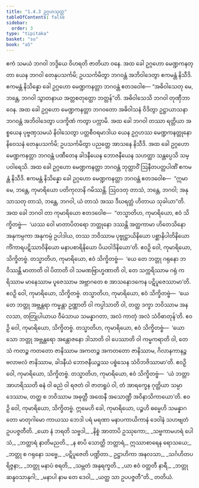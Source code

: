 ```yaml
---
title: "1.4.3 ဥဂ္ဂဟသုတ္တ"
tableOfContents: false
sidebar:
  order: 3
type: "tipitaka"
basket: "su"
book: "a5"
---
```



<DynamicBreadcrumb />

<Division number="33" book="a5" e="ch" v="16" p="30">

<Paragraph number="159" book="a5">
ဧကံ သမယံ ဘဂဝါ ဘဒ္ဒိယေ ဝိဟရတိ ဇာတိယာ ဝနေ. အထ ခေါ ဥဂ္ဂဟော မေဏ္ဍကနတ္တာ ယေန ဘဂဝါ တေနုပသင်္ကမိ; ဥပသင်္ကမိတွာ ဘဂဝန္တံ အဘိဝါဒေတွာ ဧကမန္တံ နိသီဒိ. ဧကမန္တံ နိသိန္နော ခေါ ဥဂ္ဂဟော မေဏ္ဍကနတ္တာ ဘဂဝန္တံ ဧတဒဝေါစ—
</Paragraph>

<Paragraph number="160" book="a5">
“အဓိဝါသေတု မေ, ဘန္တေ, ဘဂဝါ သွာတနာယ အတ္တစတုတ္ထော ဘတ္တန်”တိ. အဓိဝါသေသိ ဘဂဝါ တုဏှီဘာဝေန. အထ ခေါ ဥဂ္ဂဟော မေဏ္ဍကနတ္တာ ဘဂဝတော အဓိဝါသနံ ဝိဒိတွာ ဥဋ္ဌာယာသနာ ဘဂဝန္တံ အဘိဝါဒေတွာ ပဒက္ခိဏံ ကတွာ ပက္ကာမိ.
</Paragraph>

<Paragraph number="161" book="a5">
အထ ခေါ ဘဂဝါ တဿာ ရတ္တိယာ အစ္စယေန ပုဗ္ဗဏှသမယံ နိဝါသေတွာ ပတ္တစီဝရမာဒါယ ယေန ဥဂ္ဂဟဿ မေဏ္ဍကနတ္တုနော နိဝေသနံ တေနုပသင်္ကမိ; ဥပသင်္ကမိတွာ ပညတ္တေ အာသနေ နိသီဒိ. အထ ခေါ ဥဂ္ဂဟော မေဏ္ဍကနတ္တာ ဘဂဝန္တံ ပဏီတေန ခါဒနီယေန ဘောဇနီယေန သဟတ္ထာ သန္တပ္ပေသိ သမ္ပဝါရေသိ. အထ ခေါ ဥဂ္ဂဟော မေဏ္ဍကနတ္တာ ဘဂဝန္တံ ဘုတ္တာဝိံ ဩနီတပတ္တပါဏိံ ဧကမန္တံ နိသီဒိ. ဧကမန္တံ နိသိန္နော ခေါ ဥဂ္ဂဟော မေဏ္ဍကနတ္တာ ဘဂဝန္တံ ဧတဒဝေါစ—  “ဣမာ မေ, ဘန္တေ, ကုမာရိယော ပတိကုလာနိ ဂမိဿန္တိ. ဩဝဒတု တာသံ, ဘန္တေ, ဘဂဝါ; အနုသာသတု တာသံ, ဘန္တေ, ဘဂဝါ, ယံ တာသံ အဿ ဒီဃရတ္တံ ဟိတာယ သုခါယာ”တိ.
</Paragraph>

<Paragraph number="162" book="a5">
အထ ခေါ ဘဂဝါ တာ ကုမာရိယော ဧတဒဝေါစ—  “တသ္မာတိဟ, ကုမာရိယော, ဧဝံ သိက္ခိတဗ္ဗံ—  ‘ယဿ ဝေါ မာတာပိတရော ဘတ္တုနော ဒဿန္တိ အတ္ထကာမာ ဟိတေသိနော အနုကမ္ပကာ အနုကမ္ပံ ဥပါဒါယ, တဿ ဘဝိဿာမ ပုဗ္ဗုဋ္ဌာယိနိယော ပစ္ဆာနိပါတိနိယော ကိံကာရပဋိဿာဝိနိယော မနာပစာရိနိယော ပိယဝါဒိနိယော’တိ. ဧဝဉှိ ဝေါ, ကုမာရိယော, သိက္ခိတဗ္ဗံ.
</Paragraph>

<Paragraph number="163" book="a5">
တသ္မာတိဟ, ကုမာရိယော, ဧဝံ သိက္ခိတဗ္ဗံ—  ‘ယေ တေ ဘတ္တု ဂရုနော ဘဝိဿန္တိ မာတာတိ ဝါ ပိတာတိ ဝါ သမဏဗြာဟ္မဏာတိ ဝါ, တေ သက္ကရိဿာမ ဂရုံ ကရိဿာမ မာနေဿာမ ပူဇေဿာမ အဗ္ဘာဂတေ စ အာသနောဒကေန ပဋိပူဇေဿာမာ’တိ. ဧဝဉှိ ဝေါ, ကုမာရိယော, သိက္ခိတဗ္ဗံ.
</Paragraph>

<Paragraph number="164" book="a5">
တသ္မာတိဟ, ကုမာရိယော, ဧဝံ သိက္ခိတဗ္ဗံ—  ‘ယေ တေ ဘတ္တု အဗ္ဘန္တရာ ကမ္မန္တာ ဥဏ္ဏာတိ ဝါ ကပ္ပါသာတိ ဝါ, တတ္ထ ဒက္ခာ ဘဝိဿာမ အနလသာ, တတြုပါယာယ ဝီမံသာယ သမန္နာဂတာ, အလံ ကာတုံ အလံ သံဝိဓာတုန်’တိ. ဧဝဉှိ ဝေါ, ကုမာရိယော, သိက္ခိတဗ္ဗံ.
</Paragraph>

<Paragraph number="165" book="a5">
တသ္မာတိဟ, ကုမာရိယော, ဧဝံ သိက္ခိတဗ္ဗံ—  ‘ယော သော ဘတ္တု အဗ္ဘန္တရော အန္တောဇနော ဒါသာတိ ဝါ ပေဿာတိ ဝါ ကမ္မကရာတိ ဝါ, တေသံ ကတဉ္စ ကတတော ဇာနိဿာမ အကတဉ္စ အကတတော ဇာနိဿာမ, ဂိလာနကာနဉ္စ ဗလာဗလံ ဇာနိဿာမ, ခါဒနီယံ ဘောဇနီယဉ္စဿ ပစ္စံသေန သံဝိဘဇိဿာမာ’တိ. ဧဝဉှိ ဝေါ, ကုမာရိယော, သိက္ခိတဗ္ဗံ.
</Paragraph>

<Paragraph number="166" book="a5">
တသ္မာတိဟ, ကုမာရိယော, ဧဝံ သိက္ခိတဗ္ဗံ—  ‘ယံ ဘတ္တာ အာဟရိဿတိ ဓနံ ဝါ ဓညံ ဝါ ရဇတံ ဝါ ဇာတရူပံ ဝါ, တံ အာရက္ခေန ဂုတ္တိယာ သမ္ပာဒေဿာမ, တတ္ထ စ ဘဝိဿာမ အဓုတ္တီ အထေနီ အသောဏ္ဍီ အဝိနာသိကာယော’တိ. ဧဝဉှိ ဝေါ, ကုမာရိယော, သိက္ခိတဗ္ဗံ. ဣမေဟိ ခေါ, ကုမာရိယော, ပဉ္စဟိ ဓမ္မေဟိ သမန္နာဂတော မာတုဂါမော ကာယဿ ဘေဒါ ပရံ မရဏာ မနာပကာယိကာနံ ဒေဝါနံ သဟဗျတံ ဥပပဇ္ဇတီတိ.
</Paragraph>

<Paragraph number="167" type="verses" book="a5">
_ယော နံ ဘရတိ သဗ္ဗဒါ,_  
_နိစ္စံ အာတာပိ ဥဿုကော;_  
_သဗ္ဗကာမဟရံ ပေါသံ,_  
_ဘတ္တာရံ နာတိမညတိ._  

</Paragraph>

<Paragraph number="168" type="verses" book="a5">
_န စာပိ သောတ္ထိ ဘတ္တာရံ,_  
ဣဿာစာရေန ရောသယေ;_  
_ဘတ္တု စ ဂရုနော သဗ္ဗေ,_  
_ပဋိပူဇေတိ ပဏ္ဍိတာ._  

</Paragraph>

<Paragraph number="169" type="verses" book="a5">
ဥဋ္ဌာဟိကာ အနလသာ,_  
_သင်္ဂဟိတပရိဇ္ဇနာ;_  
_ဘတ္တု မနာပံ စရတိ,_  
_သမ္ဘတံ အနုရက္ခတိ._  

</Paragraph>

<Paragraph number="170" type="verses" book="a5">
_ယာ ဧဝံ ဝတ္တတီ နာရီ,_  
_ဘတ္တုဆန္ဒဝသာနုဂါ;_  
_မနာပါ နာမ တေ ဒေဝါ,_  
_ယတ္ထ သာ ဥပပဇ္ဇတီ”တိ._  


</Paragraph>
</Division>

<Paragraph number="171" type="center" book="a5">
တတိယံ.
</Paragraph>